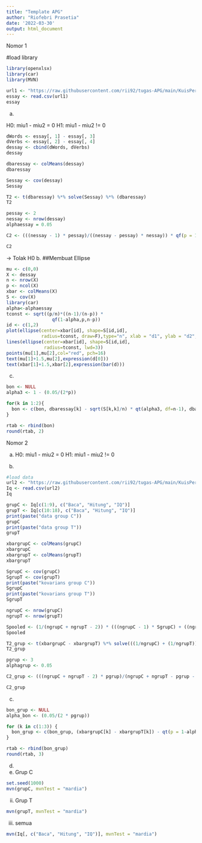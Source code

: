 ```yaml
---
title: "Template APG"
author: "Riofebri Prasetia"
date: '2022-03-30'
output: html_document
---
```


Nomor 1

#load library
```r
library(openxlsx)
library(car)
library(MVN)
```

```r
url1 <- "https://raw.githubusercontent.com/rii92/tugas-APG/main/KuisPertemuan7/Kuis2_data.csv"
essay <- read.csv(url1)
essay
```

a.

H0: miu1 - miu2 = 0
H1: miu1 - miu2 != 0

```r
dWords <- essay[, 1] - essay[, 3]
dVerbs <- essay[, 2] - essay[, 4]
dessay <- cbind(dWords, dVerbs)
dessay
```

```r
dbaressay <- colMeans(dessay)
dbaressay
```

```r
Sessay <- cov(dessay)
Sessay
```

```r
T2 <- t(dbaressay) %*% solve(Sessay) %*% (dbaressay)
T2
```


```r
pessay <- 2
nessay <- nrow(dessay)
alphaessay = 0.05

C2 <- (((nessay - 1) * pessay)/((nessay - pessay) * nessay)) * qf(p = 1 - alphaessay, df1 = pessay, df2 = nessay - pessay)

C2
```

-> Tolak H0
b. 
##Membuat Ellipse
```r
mu <- c(0,0)
X <- dessay
n <- nrow(X)
p <- ncol(X)
xbar <- colMeans(X)
S <- cov(X)
library(car)
alpha<-alphaessay
tconst <- sqrt((p/n)*((n-1)/(n-p)) *
                 qf(1-alpha,p,n-p))
id <- c(1,2)
plot(ellipse(center=xbar[id], shape=S[id,id],
             radius=tconst, draw=F),type="n", xlab = "d1", ylab = "d2", xlim = c(-56.4,0.25))
lines(ellipse(center=xbar[id], shape=S[id,id],
              radius=tconst, lwd=3))
points(mu[1],mu[2],col="red", pch=16)
text(mu[1]+1.5,mu[2],expression(d[0]))
text(xbar[1]+1.5,xbar[2],expression(bar(d)))
```

c.

```r
bon <- NULL 
alpha3 <- 1 - (0.05/(2*p))

for(k in 1:2){
  bon <- c(bon, dbaressay[k] - sqrt(S[k,k]/n) * qt(alpha3, df=n-1), dbaressay[k] + sqrt(S[k,k]/n) * qt(alpha3, df=n-1))
}

rtab <- rbind(bon)
round(rtab, 2)
```


Nomor 2

a.
H0: miu1 - miu2 = 0
H1: miu1 - miu2 != 0

b.

```r
#load data
url2 <- "https://raw.githubusercontent.com/rii92/tugas-APG/main/KuisPertemuan7/testIq.csv"
Iq <- read.csv(url2)
Iq
```

```r
grupC <- Iq[c(1:9), c("Baca", "Hitung", "IQ")]
grupT <- Iq[c(10:18), c("Baca", "Hitung", "IQ")]
print(paste("data group C"))
grupC
print(paste("data group T"))
grupT
```

```r
xbargrupC <- colMeans(grupC)
xbargrupC
xbargrupT <- colMeans(grupT)
xbargrupT
```

```r
SgrupC <- cov(grupC)
SgrupT <- cov(grupT)
print(paste("kovarians group C"))
SgrupC
print(paste("kovarians group T"))
SgrupT
```

```r
ngrupC <- nrow(grupC)
ngrupT <- nrow(grupT)

Spooled <- (1/(ngrupC + ngrupT - 2)) * (((ngrupC - 1) * SgrupC) + ((ngrupT - 1) * SgrupT))
Spooled
```

```r
T2_grup <- t(xbargrupC - xbargrupT) %*% solve(((1/ngrupC) + (1/ngrupT)) * Spooled) %*% (xbargrupC - xbargrupT)
T2_grup
```

```r
pgrup <- 3
alphagrup <- 0.05

C2_grup <- (((ngrupC + ngrupT - 2) * pgrup)/(ngrupC + ngrupT - pgrup - 1)) * qf(p = 1-alphagrup, df1 = pgrup, df2 = ngrupC + ngrupT - pgrup - 1)

C2_grup
```


c.

```r
bon_grup <- NULL
alpha_bon <- (0.05/(2 * pgrup))

for (k in c(1:3)) {
  bon_grup <- c(bon_grup, (xbargrupC[k] - xbargrupT[k]) - qt(p = 1-alpha_bon, df = ngrupC + ngrupT - 2) * sqrt(((1/ngrupC) + (1/ngrupT)) * Spooled[k,k]), (xbargrupC[k] - xbargrupT[k]) + qt(p = 1-alpha_bon, df = ngrupC + ngrupT - 2) * sqrt(((1/ngrupC) + (1/ngrupT)) * Spooled[k,k]))
}

rtab <- rbind(bon_grup)
round(rtab, 3)
```


d.
i. Grup C

```r
set.seed(1000)
mvn(grupC, mvnTest = "mardia")
```

ii. Grup T

```r
mvn(grupT, mvnTest = "mardia")
```

iii. semua
```r
mvn(Iq[, c("Baca", "Hitung", "IQ")], mvnTest = "mardia")
```